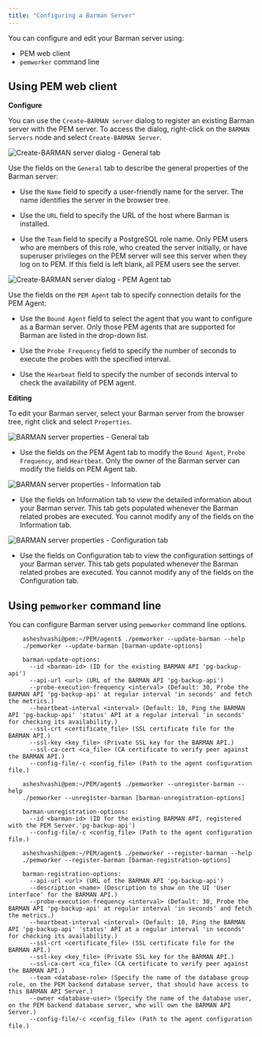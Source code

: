 ```yaml
---
title: "Configuring a Barman Server"
---
```


You can configure and edit your Barman server using:

- PEM web client
- `pemworker` command line

## Using PEM web client

**Configure**

You can use the `Create–BARMAN server` dialog to register an existing Barman server with the PEM server.  To access the dialog, right-click on the `BARMAN Servers` node and select `Create-BARMAN Server`.

![Create-BARMAN server dialog - General tab](../images/create_barman_server_general.png)

Use the fields on the `General` tab to describe the general properties of the Barman server:

- Use the `Name` field to specify a user-friendly name for the server. The name identifies the server in the browser tree.

- Use the `URL` field to specify the URL of the host where Barman is installed.

- Use the `Team` field to specify a PostgreSQL role name. Only PEM users who are members of this role, who created the server initially, or have superuser privileges on the PEM server will see this server when they log on to PEM. If this field is left blank, all PEM users see the server.

![Create-BARMAN server dialog - PEM Agent tab](../images/create_barman_server_pem_agent.png)

Use the fields on the `PEM Agent` tab to specify connection details for the PEM Agent:

- Use the `Bound Agent` field to select the agent that you want to configure as a Barman server. Only those PEM agents that are supported for Barman are listed in the drop-down list.

- Use the `Probe Frequency` field to specify the number of seconds to execute the probes with the specified interval.

- Use the `Hearbeat` field to specify the number of seconds interval to check the availability of PEM agent.

**Editing**

To edit your Barman server, select your Barman server from the browser tree, right click and select `Properties`.

![BARMAN server properties - General tab](../images/barman_server_properties_general.png)

- Use the fields on the PEM Agent tab to modify the `Bound Agent`, `Probe Frequency`, and `Heartbeat`. Only the owner of the Barman server can modify the fields on PEM Agent tab.

![BARMAN server properties - Information tab](../images/barman_server_properties_information.png)

- Use the fields on Information tab to view the detailed information about your Barman server. This tab gets populated whenever the Barman related probes are executed. You cannot modify any of the fields on the Information tab.

![BARMAN server properties - Configuration tab](../images/barman_server_properties_configuration.png)

- Use the fields on Configuration tab to view the configuration settings of your Barman server. This tab gets populated whenever the Barman related probes are executed. You cannot modify any of the fields on the Configuration tab.

## Using `pemworker` command line

You can configure Barman server using `pemworker` command line options.

``` text
    asheshvashi@pem:~/PEM/agent$ ./pemworker --update-barman --help
    ./pemworker --update-barman [barman-update-options]

    barman-update-options:
      --id <barman-id> (ID for the existing BARMAN API 'pg-backup-api')
      --api-url <url> (URL of the BARMAN API 'pg-backup-api')
      --probe-execution-frequency <interval> (Default: 30, Probe the BARMAN API 'pg-backup-api' at regular interval 'in seconds' and fetch the metrics.)
      --heartbeat-interval <interval> (Default: 10, Ping the BARMAN API 'pg-backup-api' 'status' API at a regular interval 'in seconds' for checking its availability.)
      --ssl-crt <certificate_file> (SSL certificate file for the BARMAN API.)
      --ssl-key <key_file> (Private SSL key for the BARMAN API.)
      --ssl-ca-cert <ca_file> (CA certificate to verify peer against the BARMAN API.)
      --config-file/-c <config_file> (Path to the agent configuration file.)

    asheshvashi@pem:~/PEM/agent$ ./pemworker --unregister-barman --help
    ./pemworker --unregister-barman [barman-unregistration-options]

    barman-unregistration-options:
      --id <barman-id> (ID for the existing BARMAN API, registered with the PEM Server.'pg-backup-api')
      --config-file/-c <config_file> (Path to the agent configuration file.)

    asheshvashi@pem:~/PEM/agent$ ./pemworker --register-barman --help
    ./pemworker --register-barman [barman-registration-options]

    barman-registration-options:
      --api-url <url> (URL of the BARMAN API 'pg-backup-api')
      --description <name> (Description to show on the UI 'User interface' for the BARMAN API.)
      --probe-execution-frequency <interval> (Default: 30, Probe the BARMAN API 'pg-backup-api' at regular interval 'in seconds' and fetch the metrics.)
      --heartbeat-interval <interval> (Default: 10, Ping the BARMAN API 'pg-backup-api' 'status' API at a regular interval 'in seconds' for checking its availability.)
      --ssl-crt <certificate_file> (SSL certificate file for the BARMAN API.)
      --ssl-key <key_file> (Private SSL key for the BARMAN API.)
      --ssl-ca-cert <ca_file> (CA certificate to verify peer against the BARMAN API.)
      --team <database-role> (Specify the name of the database group role, on the PEM backend database server, that should have access to this BARMAN API Server.)
      --owner <database-user> (Specify the name of the database user, on the PEM backend database server, who will own the BARMAN API Server.)
      --config-file/-c <config_file> (Path to the agent configuration file.)
```